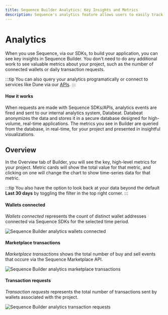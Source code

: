 ```yaml
---
title: Sequence Builder Analytics: Key Insights and Metrics
description: Sequence's analytics feature allows users to easily track key metrics in Sequence Builder without additional work. By using Sequence SDKs/APIs, analytics events are sent to Databeat for real-time storage and visualization.
---
```


# Analytics

When you use Sequence, via our SDKs, to build your application, you can see key insights in Sequence Builder. 
You don't need to do any additional work to see valuable metrics about your project, such as the number
of connected wallets or daily transaction requests.

:::tip
You can also query your analytics programatically or connect to services like Dune via our [APIs](/api/analytics/overview).
:::

#### How it works

When requests are made with Sequence SDKs/APIs, analytics events are fired and sent to our internal analytics system, Databeat.
Databeat anonymizes the data and stores it in a secure database designed for high-volume, real-time applications. The metrics you see in Builder are 
queried from the database, in real-time, for your project and presented in insightful visualizations. 

## Overview

In the Overview tab of Builder, you will see the key, high-level metrics for your project. Metric cards will show the total value for that metric, and
clicking on one will change the chart to show time-series data for that metric. 

:::tip 
You also have the option to look back at your data beyond the default **Last 30 days** 
by toggling the filter in the top right corner. 
:::

#### Wallets connected
*Wallets connected* represents the count of distinct wallet addresses connected via Sequence SDKs for the selected time period. 

![Sequence Builder analytics wallets connected](/img/builder/builder_analytics_wallets_connected.png)

#### Marketplace transactions
*Marketplace transactions* shows the total number of buy and sell events that occure via the Sequence Marketplace API.

![Sequence Builder analytics marketplace transactions](/img/builder/builder_analytics_market_txns.png)

#### Transaction requests

*Transaction requests* represents the total number of transactions sent by wallets associated with the project.

![Sequence Builder analytics transaction requests](/img/builder/builder_analytics_txn_requests.png)